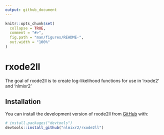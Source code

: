 ```yaml
---
output: github_document
---
```


<!-- README.md is generated from README.Rmd. Please edit that file -->

```r
knitr::opts_chunk$set(
  collapse = TRUE,
  comment = "#>",
  fig.path = "man/figures/README-",
  out.width = "100%"
)
```

# rxode2ll

<!-- badges: start -->
<!-- badges: end -->

The goal of rxode2ll is to create log-likelihood functions for use in 'rxode2' and 'nlmixr2'

## Installation

You can install the development version of rxode2ll from [GitHub](https://github.com/) with:

``` r
# install.packages("devtools")
devtools::install_github("nlmixr2/rxode2ll")
```
